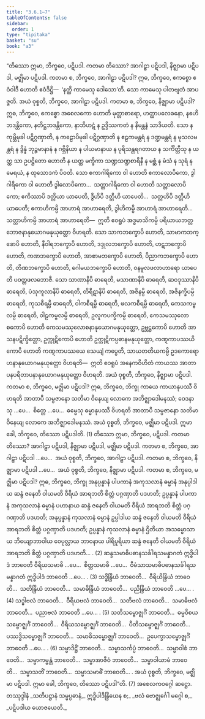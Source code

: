 ```yaml
---
title: "3.6.1–7"
tableOfContents: false
sidebar:
  order: 1
type: "tipitaka"
basket: "su"
book: "a3"
---
```



<DynamicBreadcrumb />

<Division number="157–163" book="a3" e="ch" v="15">

<Paragraph number="1100" book="a3">
“တိဿော ဣမာ, ဘိက္ခဝေ, ပဋိပဒါ. ကတမာ တိဿော? အာဂါဠှာ ပဋိပဒါ, နိဇ္ဈာမာ ပဋိပဒါ, မဇ္ဈိမာ ပဋိပဒါ. ကတမာ စ, ဘိက္ခဝေ, အာဂါဠှာ ပဋိပဒါ? ဣဓ, ဘိက္ခဝေ, ဧကစ္စော ဧဝံဝါဒီ ဟောတိ ဧဝံဒိဋ္ဌိ—  ‘နတ္ထိ ကာမေသု ဒေါသော’တိ. သော ကာမေသု ပါတဗျတံ အာပဇ္ဇတိ. အယံ ဝုစ္စတိ, ဘိက္ခဝေ, အာဂါဠှာ ပဋိပဒါ.
</Paragraph>

<Paragraph number="1101" book="a3">
ကတမာ စ, ဘိက္ခဝေ, နိဇ္ဈာမာ ပဋိပဒါ? ဣဓ, ဘိက္ခဝေ, ဧကစ္စော အစေလကော ဟောတိ မုတ္တာစာရော, ဟတ္ထာပလေခနော, နဧဟိဘဒန္တိကော, နတိဋ္ဌဘဒန္တိကော, နာဘိဟဋံ န ဥဒ္ဒိဿကတံ န နိမန္တနံ သာဒိယတိ. သော န ကုမ္ဘိမုခါ ပဋိဂ္ဂဏှာတိ, န ကဠောပိမုခါ ပဋိဂ္ဂဏှာတိ န ဧဠကမန္တရံ န ဒဏ္ဍမန္တရံ န မုသလမန္တရံ န ဒွိန္နံ ဘုဉ္ဇမာနာနံ န ဂဗ္ဘိနိယာ န ပါယမာနာယ န ပုရိသန္တရဂတာယ န သင်္ကိတ္တီသု န ယတ္ထ သာ ဥပဋ္ဌိတော ဟောတိ န ယတ္ထ မက္ခိကာ သဏ္ဍသဏ္ဍစာရိနီ န မစ္ဆံ န မံသံ န သုရံ န မေရယံ, န ထုသောဒကံ ပိဝတိ. သော ဧကာဂါရိကော ဝါ ဟောတိ ဧကာလောပိကော, ဒွါဂါရိကော ဝါ ဟောတိ ဒွါလောပိကော…  သတ္တာဂါရိကော ဝါ ဟောတိ သတ္တာလောပိကော; ဧကိဿာပိ ဒတ္တိယာ ယာပေတိ, ဒွီဟိပိ ဒတ္တီဟိ ယာပေတိ…  သတ္တဟိပိ ဒတ္တီဟိ ယာပေတိ; ဧကာဟိကမ္ပိ အာဟာရံ အာဟာရေတိ, ဒွါဟိကမ္ပိ အာဟာရံ အာဟာရေတိ…  သတ္တာဟိကမ္ပိ အာဟာရံ အာဟာရေတိ—  ဣတိ ဧဝရူပံ အဒ္ဓမာသိကမ္ပိ ပရိယာယဘတ္တဘောဇနာနုယောဂမနုယုတ္တော ဝိဟရတိ.
</Paragraph>

<Paragraph number="1102" book="a3">
သော သာကဘက္ခောပိ ဟောတိ, သာမာကဘက္ခောပိ ဟောတိ, နီဝါရဘက္ခောပိ ဟောတိ, ဒဒ္ဒုလဘက္ခောပိ ဟောတိ, ဟဋဘက္ခောပိ ဟောတိ, ကဏဘက္ခောပိ ဟောတိ, အာစာမဘက္ခောပိ ဟောတိ, ပိညာကဘက္ခောပိ ဟောတိ, တိဏဘက္ခောပိ ဟောတိ, ဂေါမယဘက္ခောပိ ဟောတိ, ဝနမူလဖလာဟာရော ယာပေတိ ပဝတ္တဖလဘောဇီ.
</Paragraph>

<Paragraph number="1103" book="a3">
သော သာဏာနိပိ ဓာရေတိ, မသာဏာနိပိ ဓာရေတိ, ဆဝဒုဿာနိပိ ဓာရေတိ, ပံသုကူလာနိပိ ဓာရေတိ, တိရီဋာနိပိ ဓာရေတိ, အဇိနမ္ပိ ဓာရေတိ, အဇိနက္ခိပမ္ပိ ဓာရေတိ, ကုသစီရမ္ပိ ဓာရေတိ, ဝါကစီရမ္ပိ ဓာရေတိ, ဖလကစီရမ္ပိ ဓာရေတိ, ကေသကမ္ဗလမ္ပိ ဓာရေတိ, ဝါဠကမ္ဗလမ္ပိ ဓာရေတိ, ဥလူကပက္ခိကမ္ပိ ဓာရေတိ, ကေသမဿုလောစကောပိ ဟောတိ ကေသမဿုလောစနာနုယောဂမနုယုတ္တော, ဥဗ္ဘဋ္ဌကောပိ ဟောတိ အာသနပဋိက္ခိတ္တော, ဥက္ကုဋိကောပိ ဟောတိ ဥက္ကုဋိကပ္ပဓာနမနုယုတ္တော, ကဏ္ဋကာပဿယိကောပိ ဟောတိ ကဏ္ဋကာပဿယေ သေယျံ ကပ္ပေတိ, သာယတတိယကမ္ပိ ဥဒကောရောဟနာနုယောဂမနုယုတ္တော ဝိဟရတိ—  ဣတိ ဧဝရူပံ အနေကဝိဟိတံ ကာယဿ အာတာပနပရိတာပနာနုယောဂမနုယုတ္တော ဝိဟရတိ. အယံ ဝုစ္စတိ, ဘိက္ခဝေ, နိဇ္ဈာမာ ပဋိပဒါ.
</Paragraph>

<Paragraph number="1104" book="a3">
ကတမာ စ, ဘိက္ခဝေ, မဇ္ဈိမာ ပဋိပဒါ? ဣဓ, ဘိက္ခဝေ, ဘိက္ခု ကာယေ ကာယာနုပဿီ ဝိဟရတိ အာတာပီ သမ္ပဇာနော သတိမာ ဝိနေယျ လောကေ အဘိဇ္ဈာဒေါမနဿံ; ဝေဒနာသု …ပေ…  စိတ္တေ …ပေ…  ဓမ္မေသု ဓမ္မာနုပဿီ ဝိဟရတိ အာတာပီ သမ္ပဇာနော သတိမာ ဝိနေယျ လောကေ အဘိဇ္ဈာဒေါမနဿံ. အယံ ဝုစ္စတိ, ဘိက္ခဝေ, မဇ္ဈိမာ ပဋိပဒါ. ဣမာ ခေါ, ဘိက္ခဝေ, တိဿော ပဋိပဒါတိ. (1)
</Paragraph>

<Paragraph number="1105" book="a3">
တိဿော ဣမာ, ဘိက္ခဝေ, ပဋိပဒါ. ကတမာ တိဿော? အာဂါဠှာ ပဋိပဒါ, နိဇ္ဈာမာ ပဋိပဒါ, မဇ္ဈိမာ ပဋိပဒါ. ကတမာ စ, ဘိက္ခဝေ, အာဂါဠှာ ပဋိပဒါ …ပေ…  အယံ ဝုစ္စတိ, ဘိက္ခဝေ, အာဂါဠှာ ပဋိပဒါ.
</Paragraph>

<Paragraph number="1106" book="a3">
ကတမာ စ, ဘိက္ခဝေ, နိဇ္ဈာမာ ပဋိပဒါ …ပေ…  အယံ ဝုစ္စတိ, ဘိက္ခဝေ, နိဇ္ဈာမာ ပဋိပဒါ.
</Paragraph>

<Paragraph number="1107" book="a3">
ကတမာ စ, ဘိက္ခဝေ, မဇ္ဈိမာ ပဋိပဒါ? ဣဓ, ဘိက္ခဝေ, ဘိက္ခု အနုပ္ပန္နာနံ ပါပကာနံ အကုသလာနံ ဓမ္မာနံ အနုပ္ပါဒါယ ဆန္ဒံ ဇနေတိ ဝါယမတိ ဝီရိယံ အာရဘတိ စိတ္တံ ပဂ္ဂဏှာတိ ပဒဟတိ; ဥပ္ပန္နာနံ ပါပကာနံ အကုသလာနံ ဓမ္မာနံ ပဟာနာယ ဆန္ဒံ ဇနေတိ ဝါယမတိ ဝီရိယံ အာရဘတိ စိတ္တံ ပဂ္ဂဏှာတိ ပဒဟတိ; အနုပ္ပန္နာနံ ကုသလာနံ ဓမ္မာနံ ဥပ္ပါဒါယ ဆန္ဒံ ဇနေတိ ဝါယမတိ ဝီရိယံ အာရဘတိ စိတ္တံ ပဂ္ဂဏှာတိ ပဒဟတိ; ဥပ္ပန္နာနံ ကုသလာနံ ဓမ္မာနံ ဌိတိယာ အသမ္မောသာယ ဘိယျောဘာဝါယ ဝေပုလ္လာယ ဘာဝနာယ ပါရိပူရိယာ ဆန္ဒံ ဇနေတိ ဝါယမတိ ဝီရိယံ အာရဘတိ စိတ္တံ ပဂ္ဂဏှာတိ ပဒဟတိ… . (2)
</Paragraph>

<Paragraph number="1108" book="a3">
ဆန္ဒသမာဓိပဓာနသင်္ခါရသမန္နာဂတံ ဣဒ္ဓိပါဒံ ဘာဝေတိ ဝီရိယသမာဓိ …ပေ…  စိတ္တသမာဓိ …ပေ…  ဝီမံသာသမာဓိပဓာနသင်္ခါရသမန္နာဂတံ ဣဒ္ဓိပါဒံ ဘာဝေတိ …ပေ… . (3)
</Paragraph>

<Paragraph number="1109" book="a3">
သဒ္ဓိန္ဒြိယံ ဘာဝေတိ…  ဝီရိယိန္ဒြိယံ ဘာဝေတိ…  သတိန္ဒြိယံ ဘာဝေတိ…  သမာဓိန္ဒြိယံ ဘာဝေတိ…  ပညိန္ဒြိယံ ဘာဝေတိ …ပေ… . (4)
</Paragraph>

<Paragraph number="1110" book="a3">
သဒ္ဓါဗလံ ဘာဝေတိ…  ဝီရိယဗလံ ဘာဝေတိ…  သတိဗလံ ဘာဝေတိ…  သမာဓိဗလံ ဘာဝေတိ…  ပညာဗလံ ဘာဝေတိ …ပေ… . (5)
</Paragraph>

<Paragraph number="1111" book="a3">
သတိသမ္ဗောဇ္ဈင်္ဂံ ဘာဝေတိ…  ဓမ္မဝိစယသမ္ဗောဇ္ဈင်္ဂံ ဘာဝေတိ…  ဝီရိယသမ္ဗောဇ္ဈင်္ဂံ ဘာဝေတိ…  ပီတိသမ္ဗောဇ္ဈင်္ဂံ ဘာဝေတိ…  ပဿဒ္ဓိသမ္ဗောဇ္ဈင်္ဂံ ဘာဝေတိ…  သမာဓိသမ္ဗောဇ္ဈင်္ဂံ ဘာဝေတိ…  ဥပေက္ခာသမ္ဗောဇ္ဈင်္ဂံ ဘာဝေတိ …ပေ… . (6)
</Paragraph>

<Paragraph number="1112" book="a3">
သမ္မာဒိဋ္ဌိံ ဘာဝေတိ…  သမ္မာသင်္ကပ္ပံ ဘာဝေတိ…  သမ္မာဝါစံ ဘာဝေတိ…  သမ္မာကမ္မန္တံ ဘာဝေတိ…  သမ္မာအာဇီဝံ ဘာဝေတိ…  သမ္မာဝါယာမံ ဘာဝေတိ…  သမ္မာသတိံ ဘာဝေတိ…  သမ္မာသမာဓိံ ဘာဝေတိ… . အယံ ဝုစ္စတိ, ဘိက္ခဝေ, မဇ္ဈိမာ ပဋိပဒါ. ဣမာ ခေါ, ဘိက္ခဝေ, တိဿော ပဋိပဒါ”တိ. (7)

</Paragraph>
</Division>

<Paragraph number="1113" type="center" book="a3">
အစေလကဝဂ္ဂေါ ဆဋ္ဌော.



</Paragraph>

<Paragraph number="1114" type="center" book="a3">
တဿုဒ္ဒါနံ


</Paragraph>

<Paragraph number="1115" type="verses" book="a3">
_သတိပဋ္ဌာနံ သမ္မပ္ပဓာနံ,_  
ဣဒ္ဓိပါဒိန္ဒြိယေန စ;_  
_ဗလံ ဗောဇ္ဈင်္ဂေါ မဂ္ဂေါ စ,_  
_ပဋိပဒါယ ယောဇယေတိ._
</Paragraph>